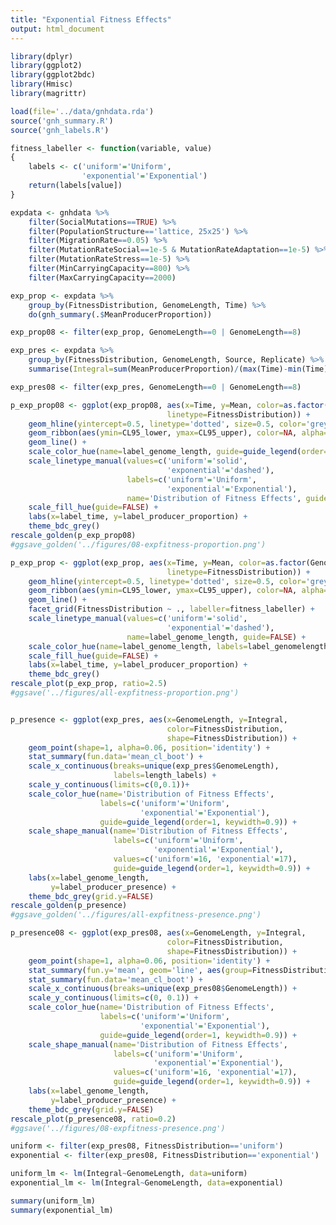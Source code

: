 ```yaml
---
title: "Exponential Fitness Effects"
output: html_document
---
```


```r
library(dplyr)
library(ggplot2)
library(ggplot2bdc)
library(Hmisc)
library(magrittr)

load(file='../data/gnhdata.rda')
source('gnh_summary.R')
source('gnh_labels.R')

fitness_labeller <- function(variable, value)
{
    labels <- c('uniform'='Uniform',
                'exponential'='Exponential')
    return(labels[value])
}

````

```r
expdata <- gnhdata %>%
    filter(SocialMutations==TRUE) %>% 
    filter(PopulationStructure=='lattice, 25x25') %>%
    filter(MigrationRate==0.05) %>%
    filter(MutationRateSocial==1e-5 & MutationRateAdaptation==1e-5) %>%
    filter(MutationRateStress==1e-5) %>%
    filter(MinCarryingCapacity==800) %>%
    filter(MaxCarryingCapacity==2000)
```

```r
exp_prop <- expdata %>%
    group_by(FitnessDistribution, GenomeLength, Time) %>%
    do(gnh_summary(.$MeanProducerProportion))

exp_prop08 <- filter(exp_prop, GenomeLength==0 | GenomeLength==8)

exp_pres <- expdata %>%
    group_by(FitnessDistribution, GenomeLength, Source, Replicate) %>%
    summarise(Integral=sum(MeanProducerProportion)/(max(Time)-min(Time)))

exp_pres08 <- filter(exp_pres, GenomeLength==0 | GenomeLength==8)

```

```r
p_exp_prop08 <- ggplot(exp_prop08, aes(x=Time, y=Mean, color=as.factor(GenomeLength), fill=as.factor(GenomeLength),
                                   linetype=FitnessDistribution)) +
    geom_hline(yintercept=0.5, linetype='dotted', size=0.5, color='grey70') +   
    geom_ribbon(aes(ymin=CL95_lower, ymax=CL95_upper), color=NA, alpha=0.2) +   
    geom_line() +
    scale_color_hue(name=label_genome_length, guide=guide_legend(order=1)) +
    scale_linetype_manual(values=c('uniform'='solid',
                                   'exponential'='dashed'),
                          labels=c('uniform'='Uniform',
                                   'exponential'='Exponential'),
                          name='Distribution of Fitness Effects', guide=guide_legend(order=2, keywidth=0.9)) +
    scale_fill_hue(guide=FALSE) +
    labs(x=label_time, y=label_producer_proportion) +
    theme_bdc_grey()
rescale_golden(p_exp_prop08)
#ggsave_golden('../figures/08-expfitness-proportion.png')
```



```r
p_exp_prop <- ggplot(exp_prop, aes(x=Time, y=Mean, color=as.factor(GenomeLength), fill=as.factor(GenomeLength),
                                   linetype=FitnessDistribution)) +
    geom_hline(yintercept=0.5, linetype='dotted', size=0.5, color='grey70') +   
    geom_ribbon(aes(ymin=CL95_lower, ymax=CL95_upper), color=NA, alpha=0.2) +   
    geom_line() +
    facet_grid(FitnessDistribution ~ ., labeller=fitness_labeller) +
    scale_linetype_manual(values=c('uniform'='solid',
                                   'exponential'='dashed'),
                          name=label_genome_length, guide=FALSE) +
    scale_color_hue(name=label_genome_length, labels=label_genomelengths, guide=guide_legend(order=1)) +
    scale_fill_hue(guide=FALSE) +
    labs(x=label_time, y=label_producer_proportion) +
    theme_bdc_grey()
rescale_plot(p_exp_prop, ratio=2.5)
#ggsave('../figures/all-expfitness-proportion.png')
```


```r

```


```r
p_presence <- ggplot(exp_pres, aes(x=GenomeLength, y=Integral,
                                   color=FitnessDistribution,
                                   shape=FitnessDistribution)) +
    geom_point(shape=1, alpha=0.06, position='identity') +
    stat_summary(fun.data='mean_cl_boot') +
    scale_x_continuous(breaks=unique(exp_pres$GenomeLength),
                       labels=length_labels) +
    scale_y_continuous(limits=c(0,0.1))+ 
    scale_color_hue(name='Distribution of Fitness Effects',
                    labels=c('uniform'='Uniform',
                             'exponential'='Exponential'),
                    guide=guide_legend(order=1, keywidth=0.9)) +
    scale_shape_manual(name='Distribution of Fitness Effects',
                       labels=c('uniform'='Uniform',
                                'exponential'='Exponential'), 
                       values=c('uniform'=16, 'exponential'=17),
                       guide=guide_legend(order=1, keywidth=0.9)) +
    labs(x=label_genome_length,
         y=label_producer_presence) +
    theme_bdc_grey(grid.y=FALSE)
rescale_golden(p_presence)
#ggsave_golden('../figures/all-expfitness-presence.png')
```

```r
p_presence08 <- ggplot(exp_pres08, aes(x=GenomeLength, y=Integral,
                                   color=FitnessDistribution,
                                   shape=FitnessDistribution)) +
    geom_point(shape=1, alpha=0.06, position='identity') +
    stat_summary(fun.y='mean', geom='line', aes(group=FitnessDistribution)) +
    stat_summary(fun.data='mean_cl_boot') +
    scale_x_continuous(breaks=unique(exp_pres08$GenomeLength)) +
    scale_y_continuous(limits=c(0, 0.1)) +
    scale_color_hue(name='Distribution of Fitness Effects',
                    labels=c('uniform'='Uniform',
                             'exponential'='Exponential'),
                    guide=guide_legend(order=1, keywidth=0.9)) +
    scale_shape_manual(name='Distribution of Fitness Effects',
                       labels=c('uniform'='Uniform',
                                'exponential'='Exponential'), 
                       values=c('uniform'=16, 'exponential'=17),
                       guide=guide_legend(order=1, keywidth=0.9)) +
    labs(x=label_genome_length,
         y=label_producer_presence) +
    theme_bdc_grey(grid.y=FALSE)
rescale_plot(p_presence08, ratio=0.2)
#ggsave('../figures/08-expfitness-presence.png')
```

```r
uniform <- filter(exp_pres08, FitnessDistribution=='uniform')
exponential <- filter(exp_pres08, FitnessDistribution=='exponential')

uniform_lm <- lm(Integral~GenomeLength, data=uniform)
exponential_lm <- lm(Integral~GenomeLength, data=exponential)

summary(uniform_lm)
summary(exponential_lm)
```
